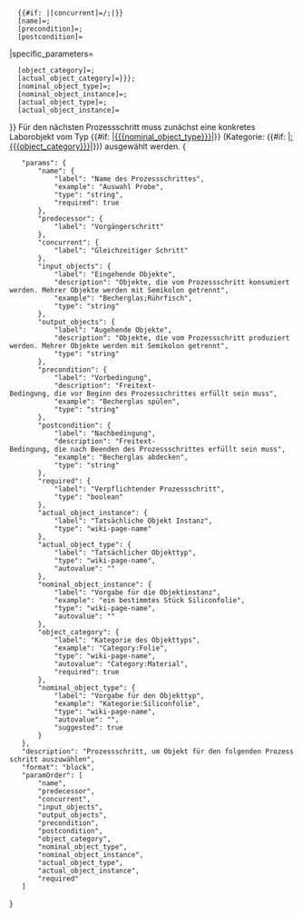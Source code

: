 <includeonly>{{LabProcess/Step
|id={{{id|}}}
|name={{{name|}}}
|required={{{required|}}}
|predecessor={{{predecessor|}}}
|concurrent={{{concurrent|}}}
|input_objects={{{input_objects|}}}
|output_objects={{{output_objects|}}}
|form=LabProcess/Steps/ObjectSelection
|specific_template=LabProcess/Steps/ObjectSelection/Subpage
|link_type={{{link_type|}}}
|popup={{{popup|}}}
|parameters=
   {{#if: {{{predecessor|}}}|[predecessor]={{FULLPAGENAME}}/{{{predecessor}}};|}}
   {{#if: {{{concurrent|}}}|[concurrent]={{FULLPAGENAME}}/{{{concurrent}}};|}}
   [name]={{{name|}}};
   [precondition]={{{precondition|}}};
   [postcondition]={{{postcondition|}}}
|specific_parameters=
   [object_category]={{{object_category|Category:Material}}};
   [actual_object_category]={{{actual_object_category|{{{object_category|Category:Material}}}}}};
   [nominal_object_type]={{{nominal_object_type|}}};
   [nominal_object_instance]={{{nominal_object_instance|}}};
   [actual_object_type]={{{actual_object_type|}}};
   [actual_object_instance]={{{actual_object_instance|}}}
}}<!-- BESCHREIBUNG (Dubliziert in Seitenvorlage) -->
Für den nächsten Prozessschritt muss zunächst eine konkretes Laborobjekt vom Typ 
{{#if: {{{nominal_object_type|}}}|[[{{{nominal_object_type}}}]]|{{Message/NotDefined}}}} 
(Kategorie: {{#if: {{{object_category|}}}|[[:{{{object_category}}}]]|{{Message/NotDefined}}}}) 
ausgewählt werden. {{LabProcess/Query/GenericParam
|process_step_name={{{name|}}}
|parameter_name=Objektinstanz
|exists_intro_msg=Ausgewählt wurde 
|exists_outro_msg=.
|exists_not_msg=Die Auswahl muss noch getroffen werden.}}</includeonly>
<noinclude>
<templatedata>
{
	"params": {
		"name": {
			"label": "Name des Prozessschrittes",
			"example": "Auswahl Probe",
			"type": "string",
			"required": true
		},
		"predecessor": {
			"label": "Vorgängerschritt"
		},
		"concurrent": {
			"label": "Gleichzeitiger Schritt"
		},
		"input_objects": {
			"label": "Eingehende Objekte",
			"description": "Objekte, die vom Prozessschritt konsumiert werden. Mehrer Objekte werden mit Semikolon getrennt",
			"example": "Becherglas;Rührfisch",
			"type": "string"
		},
		"output_objects": {
			"label": "Augehende Objekte",
			"description": "Objekte, die vom Prozessschritt produziert werden. Mehrer Objekte werden mit Semikolon getrennt",
			"type": "string"
		},
		"precondition": {
			"label": "Vorbedingung",
			"description": "Freitext-Bedingung, die vor Beginn des Prozessschrittes erfüllt sein muss",
			"example": "Becherglas spülen",
			"type": "string"
		},
		"postcondition": {
			"label": "Nachbedingung",
			"description": "Freitext-Bedingung, die nach Beenden des Prozessschrittes erfüllt sein muss",
			"example": "Becherglas abdecken",
			"type": "string"
		},
		"required": {
			"label": "Verpflichtender Prozessschritt",
			"type": "boolean"
		},
		"actual_object_instance": {
			"label": "Tatsächliche Objekt Instanz",
			"type": "wiki-page-name"
		},
		"actual_object_type": {
			"label": "Tatsächlicher Objekttyp",
			"type": "wiki-page-name",
			"autovalue": ""
		},
		"nominal_object_instance": {
			"label": "Vorgabe für die Objektinstanz",
			"example": "ein bestimmtes Stück Siliconfolie",
			"type": "wiki-page-name",
			"autovalue": ""
		},
		"object_category": {
			"label": "Kategorie des Objekttyps",
			"example": "Category:Folie",
			"type": "wiki-page-name",
			"autovalue": "Category:Material",
			"required": true
		},
		"nominal_object_type": {
			"label": "Vorgabe für den Objekttyp",
			"example": "Kategorie:Siliconfolie",
			"type": "wiki-page-name",
			"autovalue": "",
			"suggested": true
		}
	},
	"description": "Prozessschritt, um Objekt für den folgenden Prozessschritt auszuwählen",
	"format": "block",
	"paramOrder": [
		"name",
		"predecessor",
		"concurrent",
		"input_objects",
		"output_objects",
		"precondition",
		"postcondition",
		"object_category",
		"nominal_object_type",
		"nominal_object_instance",
		"actual_object_type",
		"actual_object_instance",
		"required"
	]
}
</templatedata>
</noinclude>